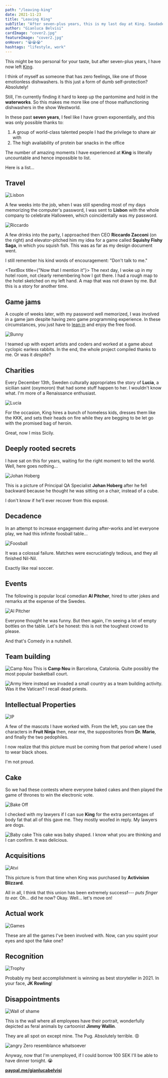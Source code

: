 ```yaml
---
path: "/leaving-king"
date: 2021-11-23
title: "Leaving King"
subTitle: "After seven-plus years, this is my last day at King. Saudade ensues..."
author: "Gianluca Belvisi"
cardImage: "cover2.jpg"
featureImage: "cover2.jpg"
onHover: "😭😭😭"
hashtags: "lifestyle, work"
---
```

This might be too personal for your taste, but after seven-plus years, I have now left [King](https://www.king.com/).

I think of myself as someone that has zero feelings, like one of those emotionless dishwashers. Is this just a form of dumb self-protection? Absolutely!

Still, I'm currently finding it hard to keep up the pantomime and hold in the **waterworks**. So this makes me more like one of those malfunctioning dishwashers in the show Westworld.

In these past **seven years**, I feel like I have grown exponentially, and this was only possible thanks to:

1. A group of world-class talented people I had the privilege to share air with
2. The high availability of protein bar snacks in the office

The number of amazing moments I have experienced at **King**  is literally uncountable and hence impossible to list.

Here is a list...

## Travel

![Lisbon](lisbon.jpg)

A few weeks into the job, when I was still spending most of my days memorizing the computer's password, I was sent to **Lisbon** with the whole company to celebrate Halloween, which coincidentally was my password.

![Riccardo](riccardo.jpg)

A few drinks into the party, I approached then CEO **Riccardo Zacconi** (on the right) and elevator-pitched him my idea for a game called **Squishy Fishy Saga**, in which you squish fish. This was as far as my design document went.

I still remember his kind words of encouragement: "Don't talk to me."

<TextBox title={"Now that I mention it"}>
    The next day, I woke up in my hotel room, not clearly remembering how I got there. I had a rough map to the hotel sketched on my left hand. A map that was not drawn by me. But this is a story for another time.
</TextBox>

## Game jams

A couple of weeks later, with my password well memorized, I was involved in a game jam despite having zero game programming experience. In these circumstances, you just have to [lean in](https://www.merriam-webster.com/words-at-play/words-were-watching-lean-in) and enjoy the free food.

![Bunny](bunny.jpg)

I teamed up with expert artists and coders and worked at a game about cyclopic earless rabbits. In the end, the whole project compiled thanks to me. Or was it *despite*?

## Charities

Every December 13th, Sweden culturally appropriates the story of **Lucia**, a sicilian saint (oxymoron) that had some stuff happen to her. I wouldn't know what. I'm more of a Renaissance enthusiast.

![Lucia](lucia.jpg)

For the occasion, King hires a bunch of homeless kids, dresses them like the KKK, and sets their heads on fire while they are begging to be let go with the promised bag of heroin.

Great, now I miss Sicily.

## Deeply rooted secrets

I have sat on this for years, waiting for the right moment to tell the world. Well, here goes nothing...

![Johan Hoberg](johan.jpg)

This is a picture of Principal QA Specialist **Johan Hoberg** after he fell backward because he thought he was sitting on a chair, instead of a cube.

I don't know if he'll ever recover from this exposé.

## Decadence

In an attempt to increase engagement during after-works and let everyone play, we had this infinite foosball table...

![Foosball](foosball.jpg)

It was a colossal failure. Matches were excruciatingly tedious, and they all finished Nil-Nil.

Exactly like real soccer.

## Events

The following is popular local comedian **Al Pitcher**, hired to utter jokes and remarks at the expense of the Swedes.

![Al Pitcher](al.jpg)

Everyone thought he was funny. But then again, I'm seeing a lot of empty bottles on the table. Let's be honest: this is not the toughest crowd to please.

And that's Comedy in a nutshell.

## Team building


![Camp Nou](campnou.jpg)
<FigureLabel>This is <strong>Camp Nou</strong> in Barcelona, Catalonia. Quite possibly the most popular basketball court.</FigureLabel>

![Army](army.jpg)
<FigureLabel>Here instead we invaded a small country as a team building activity. <Break/> Was it the Vatican? I recall dead priests.</FigureLabel>

## Intellectual Properties

![IP](mascotas.jpg)

A few of the mascots I have worked with. From the left, you can see the characters in **Fruit Ninja** then, near me, the suppositories from **Dr. Mario**, and finally the two pedophiles.

I now realize that this picture must be coming from that period where I used to wear black shoes.

I'm not proud.

## Cake

So we had these contests where everyone baked cakes and then played the game of thrones to win the electronic vote.

![Bake Off](bakeoff.jpg)

I checked with my lawyers if I can sue **King** for the extra percentages of body fat that all of this gave me. They mostly woofed in reply. My lawyers are dogs.


![Baby cake](ababy.jpg)
<FigureLabel>This cake was baby shaped. I know what you are thinking and I can confirm. It was delicious.</FigureLabel>

## Acquisitions

![Atvi](stormtroopers.jpg)

This picture is from that time when King was purchased by **Activision Blizzard**.

All in all, I think that this union has been extremely successf--- *puts finger to ear.* Oh... did he now? Okay. Well... let's move on!

## Actual work

![Games](games.jpg)

These are all the games I've been involved with. Now, can you squint your eyes and spot the fake one?

## Recognition

![Trophy](trophy.jpg)

Probably my best accomplishment is winning as best storyteller in 2021. In your face, **JK Rowling**!
## Disappointments

![Wall of shame](wall.jpg)

This is the wall where all employees have their portrait, wonderfully depicted as feral animals by cartoonist **Jimmy Wallin**.

They are all spot on except mine. The Pug. Absolutely terrible. 😡

![angry](gg.jpg)
<FigureLabel>Zero resemblance whatsoever</FigureLabel>


Anyway, now that I'm unemployed, if I could borrow 100 SEK I'll be able to have dinner tonight. 😭

**[paypal.me/gianlucabelvisi](https://paypal.me/gianlucabelvisi)**